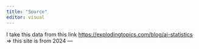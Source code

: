 ```yaml
---
title: "Source"
editor: visual
---
```


I take this data from this link  <https://explodingtopics.com/blog/ai-statistics> => this site is from 2024 ---
